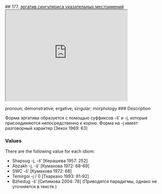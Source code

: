## 177. <a href =  'https://agricolamz.github.io/The_Circassian_Isoglosses_Database/177.html'>эргатив сингуляриса указательных местоимений</a><div class='box'><iframe src='https://agricolamz.github.io/The_Circassian_Isoglosses_Database/177.html' width = '400px' height = '300px'></iframe></div>pronoun; demonstrative; ergative; singular; morphology
### Description

Форма эргатива образуется с помощью суффиксов -š' и -j, которые присоединяются непосредственно к корню. Форма на -j имеет разговорный характер [Зекох 1969: 63]

### Values
There are the following value for each idiom:

* Shapsug  -j, -š’ [Керашева 1957: 252] 
* Abzakh  -j, -š’ [Кумахова 1972: 68-69] 
* SWC  -š’ [Кумахова 1972: 68] 
* Temirgoi  -j / 0 [Тхаркахо 1993: 91-92] 
* Bzhedug  -š' [Ситимова 2004: 78] (Приводятся парадигмы, однако не уточняется в тексте.)

